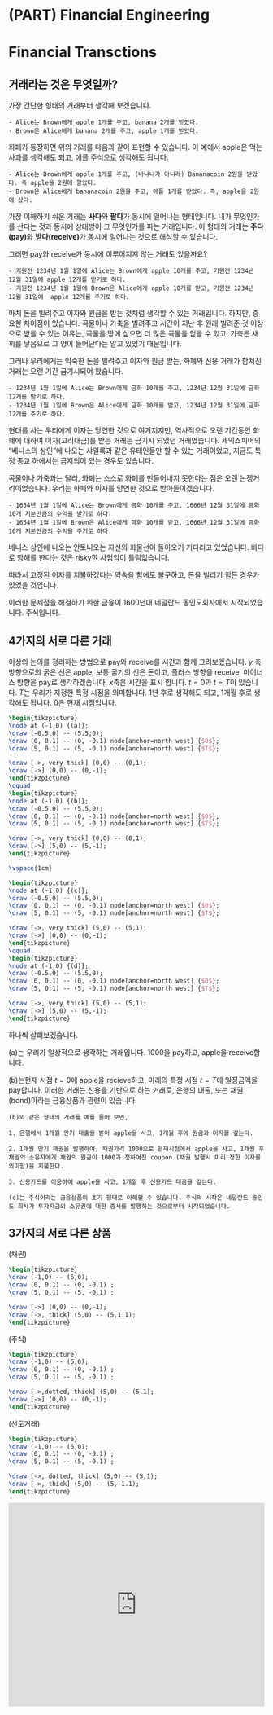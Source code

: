 # (PART) Financial Engineering {-}
# Financial Transctions

## 거래라는 것은 무엇일까?

가장 간단한 형태의 거래부터 생각해 보겠습니다. 

```example


- Alice는 Brown에게 apple 1개를 주고, banana 2개를 받았다.
- Brown은 Alice에게 banana 2개를 주고, apple 1개를 받았다. 
```

화폐가 등장하면 위의 거래를 다음과 같이 표현할 수 있습니다. 이 예에서 apple은 먹는 사과를 생각해도 되고, 애플 주식으로 생각해도 됩니다.

```example


- Alice는 Brown에게 apple 1개를 주고, (바나나가 아니라) Bananacoin 2원을 받았다. 즉 apple을 2원에 팔았다.
- Brown은 Alice에게 bananacoin 2원을 주고, 애플 1개를 받았다. 즉, apple을 2원에 샀다. 
```


가장 이해하기 쉬운 거래는 **사다**와 **팔다**가 동시에 일어나는 형태입니다. 내가 무엇인가를 산다는 것과 동시에 상대방이 그 무엇인가를 파는 거래입니다. 이 형태의 거래는 **주다(pay)**와 **받다(receive)**가 동시에 일어나는 것으로 해석할 수 있습니다.


그러면 pay와 receive가 동시에 이루어지지 않는 거래도 있을까요?

```example


- 기원전 1234년 1월 1일에 Alice는 Brown에게 apple 10개를 주고, 기원전 1234년 12월 31일에 apple 12개를 받기로 하다.
- 기원전 1234년 1월 1일에 Brown은 Alice에게 apple 10개를 받고, 기원전 1234년 12월 31일에  apple 12개를 주기로 하다. 
```

마치 돈을 빌려주고 이자와 원금을 받는 것처럼 생각할 수 있는 거래입니다. 하지만, 중요한 차이점이 있습니다. 곡물이나 가축을 빌려주고 시간이 지난 후 원래 빌려준 것 이상으로 받을 수 있는 이유는, 곡물을 땅에 심으면 더 많은 곡물을 얻을 수 있고, 가축은 새끼를 낳음으로 그 양이 늘어난다는 알고 있었기 때문입니다.

그러나 우리에게는 익숙한 돈을 빌려주고 이자와 원금 받는, 화폐와 신용 거래가 합쳐진 거래는 오랜 기간 금기시되어 왔습니다.

```example


- 1234년 1월 1일에 Alice는 Brown에게 금화 10개를 주고, 1234년 12월 31일에 금화 12개를 받기로 하다.
- 1234년 1월 1일에 Brown은 Alice에게 금화 10개를 받고, 1234년 12월 31일에 금화 12개를 주기로 하다. 
```

현대를 사는 우리에게 이자는 당연한 것으로 여겨지지만, 역사적으로 오랜 기간동안 화폐에 대하여 이자(고리대금)를 받는 거래는 금기시 되었던 거래였습니다. 세익스피어의 "베니스의 상인"에 나오는 샤일록과 같은 유태인들만 할 수 있는 거래이었고, 지금도 특정 종교 하에서는 금지되어 있는 경우도 있습니다.

곡물이나 가축과는 달리, 화폐는 스스로 화폐를 만들어내지 못한다는 점은 오랜 논쟁거리이었습니다. 우리는 화폐와 이자를 당연한 것으로 받아들이겠습니다.



```example


- 1654년 1월 1일에 Alice는 Brown에게 금화 10개를 주고, 1666년 12월 31일에 금화 10개 지분만큼의 수익을 받기로 하다.
- 1654년 1월 1일에 Brown은 Alice에게 금화 10개를 받고, 1666년 12월 31일에 금화 10개 지분만큼의 수익을 주기로 하다. 
```

베니스 상인에 나오는 안토니오는 자신의 화물선이 돌아오기 기다리고 있었습니다. 바다로 항해를 한다는 것은 risky한 사업임이 틀림없습니다. 

따라서 고정된 이자를 지불하겠다는 약속을 함에도 불구하고, 돈을 빌리기 힘든 경우가 있었을 것입니다. 

이러한 문제점을 해결하기 위한 금융이 1600년대 네덜란드 동인도회사에서 시작되었습니다.
주식입니다.

## 4가지의 서로 다른 거래

이상의 논의를 정리하는 방법으로 pay와 receive를 시간과 함께 그려보겠습니다. $y$ 축 방향으로의 굵은 선은 apple, 보통 굵기의 선은 돈이고, 플러스 방향을 receive, 마이너스 방향을 pay로 생각하겠습니다. $x$축은 시간을 표시 합니다. $t=0$과 $t=T$이 있습니다. $T$는 우리가 지정한 특정 시점을 의미합니다. 1년 후로 생각해도 되고, 1개월 후로 생각해도 됩니다. $0$은 현재 시점입니다.


```tikz
\begin{tikzpicture}
\node at (-1,0) {(a)};
\draw (-0.5,0) -- (5.5,0);
\draw (0, 0.1) -- (0, -0.1) node[anchor=north west] {$0$};
\draw (5, 0.1) -- (5, -0.1) node[anchor=north west] {$T$};

\draw [->, very thick] (0,0) -- (0,1);
\draw [->] (0,0) -- (0,-1);
\end{tikzpicture}
\qquad
\begin{tikzpicture}
\node at (-1,0) {(b)};
\draw (-0.5,0) -- (5.5,0);
\draw (0, 0.1) -- (0, -0.1) node[anchor=north west] {$0$};
\draw (5, 0.1) -- (5, -0.1) node[anchor=north west] {$T$};

\draw [->, very thick] (0,0) -- (0,1);
\draw [->] (5,0) -- (5,-1);
\end{tikzpicture}

\vspace{1cm}

\begin{tikzpicture}
\node at (-1,0) {(c)};
\draw (-0.5,0) -- (5.5,0);
\draw (0, 0.1) -- (0, -0.1) node[anchor=north west] {$0$};
\draw (5, 0.1) -- (5, -0.1) node[anchor=north west] {$T$};

\draw [->, very thick] (5,0) -- (5,1);
\draw [->] (0,0) -- (0,-1);
\end{tikzpicture}
\qquad
\begin{tikzpicture}
\node at (-1,0) {(d)};
\draw (-0.5,0) -- (5.5,0);
\draw (0, 0.1) -- (0, -0.1) node[anchor=north west] {$0$};
\draw (5, 0.1) -- (5, -0.1) node[anchor=north west] {$T$};

\draw [->, very thick] (5,0) -- (5,1);
\draw [->] (5,0) -- (5,-1);
\end{tikzpicture}
```


하나씩 살펴보겠습니다.

(a)는 우리가 일상적으로 생각하는 거래입니다. 1000을 pay하고, apple을 receive합니다.

(b)는현재 시점 $t=0$에 apple을 recieve하고, 미래의 특정 시점 $t=T$에 일정금액을 pay합니다. 이러한 거래는 신용을 기반으로 하는 거래로, 은행의 대출, 또는 채권(bond)이라는 금융상품과 관련이 있습니다.

```example


(b)와 같은 형태의 거래를 예를 들어 보면,

1. 은행에서 1개월 만기 대출을 받아 apple을 사고, 1개월 후에 원금과 이자를 갚는다.

2. 1개월 만기 채권을 발행하여, 채권가격 1000으로 현재시점에서 apple을 사고, 1개월 후 채권의 소유자에게 채권의 원금이 1000과 정하여진 coupon (채권 발행시 미리 정한 이자를 의미함)을 지불한다.

3. 신용카드를 이용하여 apple을 사고, 1개월 후 신용카드 대금을 갚는다.

```

```example


(c)는 주식이라는 금융상품의 초기 형태로 이해할 수 있습니다. 주식의 시작은 네덜란드 동인도 회사가 투자자금의 소유권에 대한 증서를 발행하는 것으로부터 시작되었습니다.
```

## 3가지의 서로 다른 상품

(채권)
```tikz
\begin{tikzpicture}
\draw (-1,0) -- (6,0);
\draw (0, 0.1) -- (0, -0.1) ;
\draw (5, 0.1) -- (5, -0.1) ;

\draw [->] (0,0) -- (0,-1);
\draw [->, thick] (5,0) -- (5,1.1);
\end{tikzpicture}
```


(주식)
```tikz
\begin{tikzpicture}
\draw (-1,0) -- (6,0);
\draw (0, 0.1) -- (0, -0.1) ;
\draw (5, 0.1) -- (5, -0.1) ;

\draw [->,dotted, thick] (5,0) -- (5,1);
\draw [->] (0,0) -- (0,-1);
\end{tikzpicture}
```


(선도거래)
```tikz
\begin{tikzpicture}
\draw (-1,0) -- (6,0);
\draw (0, 0.1) -- (0, -0.1) ;
\draw (5, 0.1) -- (5, -0.1) ;

\draw [->, dotted, thick] (5,0) -- (5,1);
\draw [->, thick] (5,0) -- (5,-1.1);
\end{tikzpicture}
```

<iframe width="100%" height="400" src="https://www.youtube.com/embed/RqqxkxpELXc" frameborder="0" allow="autoplay; encrypted-media" allowfullscreen></iframe>

```example

```

